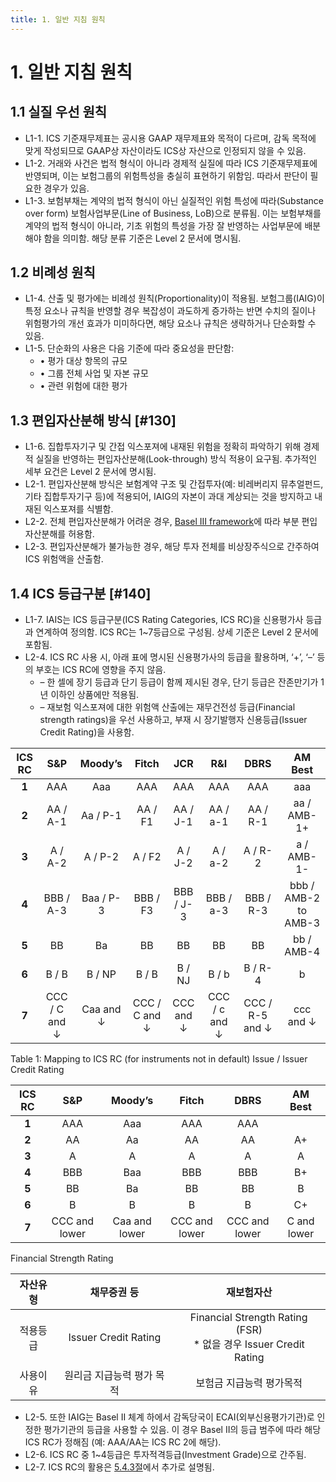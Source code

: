 ```yaml
---
title: 1. 일반 지침 원칙
---
```

# 1. 일반 지침 원칙

## 1.1 실질 우선 원칙 
- L1-1. ICS 기준재무제표는 공시용 GAAP 재무제표와 목적이 다르며, 감독 목적에 맞게 작성되므로 GAAP상 자산이라도 ICS상 자산으로 인정되지 않을 수 있음.
- L1-2. 거래와 사건은 법적 형식이 아니라 경제적 실질에 따라 ICS 기준재무제표에 반영되며, 이는 보험그룹의 위험특성을 충실히 표현하기 위함임. 따라서 판단이 필요한 경우가 있음.
- L1-3. 보험부채는 계약의 법적 형식이 아닌 실질적인 위험 특성에 따라(Substance over form) 보험사업부문(Line of Business, LoB)으로 분류됨. 이는 보험부채를 계약의 법적 형식이 아니라, 기초 위험의 특성을 가장 잘 반영하는 사업부문에 배분해야 함을 의미함. 해당 분류 기준은 Level 2 문서에 명시됨.

## 1.2 비례성 원칙 
- L1-4. 산출 및 평가에는 비례성 원칙(Proportionality)이 적용됨. 보험그룹(IAIG)이 특정 요소나 규칙을 반영할 경우 복잡성이 과도하게 증가하는 반면 수치의 질이나 위험평가의 개선 효과가 미미하다면, 해당 요소나 규칙은 생략하거나 단순화할 수 있음.
- L1-5. 단순화의 사용은 다음 기준에 따라 중요성을 판단함:
    - • 평가 대상 항목의 규모
    - • 그룹 전체 사업 및 자본 규모
    - • 관련 위험에 대한 평가

## 1.3 편입자산분해 방식 [#130]
- L1-6. 집합투자기구 및 간접 익스포져에 내재된 위험을 정확히 파악하기 위해 경제적 실질을 반영하는 편입자산분해(Look-through) 방식 적용이 요구됨. 추가적인 세부 요건은 Level 2 문서에 명시됨.
- L2-1. 편입자산분해 방식은 보험계약 구조 및 간접투자(예: 비레버리지 뮤추얼펀드, 기타 집합투자기구 등)에 적용되어, IAIG의 자본이 과대 계상되는 것을 방지하고 내재된 익스포져를 식별함.
- L2-2. 전체 편입자산분해가 어려운 경우, [Basel III framework](https://www.bis.org/publ/bcbs266.htm)에 따라 부분 편입자산분해를 허용함.
- L2-3. 편입자산분해가 불가능한 경우, 해당 투자 전체를 비상장주식으로 간주하여 ICS 위험액을 산출함.

## 1.4 ICS 등급구분 [#140]
- L1-7. IAIS는 ICS 등급구분(ICS Rating Categories, ICS RC)을 신용평가사 등급과 연계하여 정의함. ICS RC는 1~7등급으로 구성됨. 상세 기준은 Level 2 문서에 포함됨.
- L2-4. ICS RC 사용 시, 아래 표에 명시된 신용평가사의 등급을 활용하며, ‘+’, ‘–’ 등의 부호는 ICS RC에 영향을 주지 않음.
  - – 한 셀에 장기 등급과 단기 등급이 함께 제시된 경우, 단기 등급은 잔존만기가 1년 이하인 상품에만 적용됨.
  - – 재보험 익스포져에 대한 위험액 산출에는 재무건전성 등급(Financial strength ratings)을 우선 사용하고, 부재 시 장기발행자 신용등급(Issuer Credit Rating)을 사용함.

| **ICS RC** | **S&P**        | **Moody’s**     | **Fitch**         | **JCR**          | **R&I**           | **DBRS**         | **AM Best**            |
|:---------:|:--------------:|:---------------:|:-----------------:|:----------------:|:-----------------:|:----------------:|:-----------------------:|
| **1**     | AAA            | Aaa             | AAA               | AAA              | AAA               | AAA              | aaa                     |
| **2**     | AA / A-1       | Aa / P-1        | AA / F1           | AA / J-1         | AA / a-1          | AA / R-1         | aa / AMB-1+             |
| **3**     | A / A-2        | A / P-2         | A / F2            | A / J-2          | A / a-2           | A / R-2          | a / AMB-1-              |
| **4**     | BBB / A-3      | Baa / P-3       | BBB / F3          | BBB / J-3        | BBB / a-3         | BBB / R-3        | bbb / AMB-2 to AMB-3    |
| **5**     | BB             | Ba              | BB                | BB               | BB                | BB               | bb / AMB-4              |
| **6**     | B / B          | B / NP          | B / B             | B / NJ           | B / b             | B / R-4          | b                       |
| **7**     | CCC / C and ↓  | Caa and ↓       | CCC / C and ↓     | CCC and ↓        | CCC / c and ↓     | CCC / R-5 and ↓  | ccc and ↓               |

<GCaption>Table 1: Mapping to ICS RC (for instruments not in default) Issue / Issuer Credit Rating</GCaption>

| **ICS RC** | **S&P**         | **Moody’s**      | **Fitch**         | **DBRS**         | **AM Best**     |
|:---------:|:---------------:|:----------------:|:-----------------:|:----------------:|:---------------:|
| **1**     | AAA             | Aaa              | AAA               | AAA              |                 |
| **2**     | AA              | Aa               | AA                | AA               | A+              |
| **3**     | A               | A                | A                 | A                | A               |
| **4**     | BBB             | Baa              | BBB               | BBB              | B+              |
| **5**     | BB              | Ba               | BB                | BB               | B               |
| **6**     | B               | B                | B                 | B                | C+              |
| **7**     | CCC and lower   | Caa and lower    | CCC and lower     | CCC and lower    | C and lower     |

<GCaption>Financial Strength Rating</GCaption>

<GCallout severity="success" title ="신용등급 사용 목적별 구분">

|자산유형|채무증권 등|재보험자산|
|:--:|:--:|:--:|
|적용등급|Issuer Credit Rating|Financial Strength Rating (FSR)<br/> * 없을 경우 Issuer Credit Rating|
|사용이유|원리금 지급능력 평가 목적|보험금 지급능력 평가목적|

</GCallout>


- L2-5. 또한 IAIG는 Basel II 체계 하에서 감독당국이 ECAI(외부신용평가기관)로 인정한 평가기관의 등급을 사용할 수 있음. 이 경우 Basel II의 등급 범주에 따라 해당 ICS RC가 정해짐 (예: AAA/AA는 ICS RC 2에 해당).
- L2-6. ICS RC 중 1~4등급은 투자적격등급(Investment Grade)으로 간주됨.
- L2-7. ICS RC의 활용은 [5.4.3절](/ko/ics/level/500/540/543)에서 추가로 설명됨.
